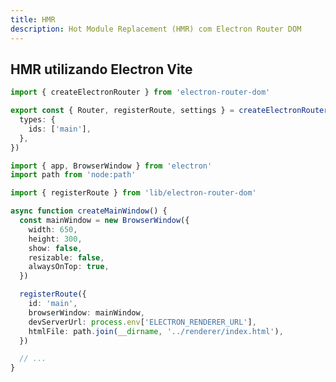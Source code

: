 ```yaml
---
title: HMR
description: Hot Module Replacement (HMR) com Electron Router DOM
---
```


## HMR utilizando Electron Vite

```ts title="src/lib/electron-router-dom.ts"
import { createElectronRouter } from 'electron-router-dom'

export const { Router, registerRoute, settings } = createElectronRouter({
  types: {
    ids: ['main'],
  },
})
```

```ts title="src/main/index.ts" {18}
import { app, BrowserWindow } from 'electron'
import path from 'node:path'

import { registerRoute } from 'lib/electron-router-dom'

async function createMainWindow() {
  const mainWindow = new BrowserWindow({
    width: 650,
    height: 300,
    show: false,
    resizable: false,
    alwaysOnTop: true,
  })

  registerRoute({
    id: 'main',
    browserWindow: mainWindow,
    devServerUrl: process.env['ELECTRON_RENDERER_URL'],
    htmlFile: path.join(__dirname, '../renderer/index.html'),
  })

  // ...
}
```

